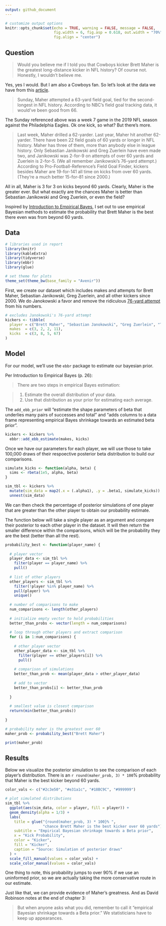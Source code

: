 ```yaml
---
output: github_document
---
```


```r
# customize output options 
knitr::opts_chunk$set(echo = TRUE, warning = FALSE, message = FALSE,
                      fig.width = 6, fig.asp = 0.618, out.width = "70%", 
                      fig.align = "center")
```

## Question

>Would you believe me if I told you that Cowboys kicker Brett Maher is the greatest long-distance kicker in NFL history? Of course not. Honestly, I wouldn’t believe me.

Yes, yes I would. But I am also a Cowboys fan. So let's look at the data we have from this [article](https://www.theringer.com/nfl/2019/10/21/20924457/winners-losers-week-7-aaron-rodgers-devonta-freeman). 

>Sunday, Maher attempted a 63-yard field goal, tied for the second-longest in NFL history. According to NBC’s field goal tracking data, it would’ve been good from 66.

The Sunday referenced above was a week 7 game in the 2019 NFL season against the Philadelphia Eagles. Ok one kick, so what? But there's more. 

>Last week, Maher drilled a 62-yarder. Last year, Maher hit another 62-yarder. There have been 22 field goals of 60 yards or longer in NFL history. Maher has three of them, more than anybody else in league history. Only Sebastian Janikowski and Greg Zuerlein have even made two, and Janikowski was 2-for-9 on attempts of over 60 yards and Zuerlein is 2-for-5. (We all remember Janikowski’s 76-yard attempt.) According to Pro-Football-Reference’s Field Goal Finder, kickers besides Maher are 19-for-141 all time on kicks from over 60 yards. (They’re a much better 15-for-81 since 2000.)

All in all, Maher is 3 for 3 on kicks beyond 60 yards. Clearly, Maher is the greater ever. But what exactly are the chances Maher is better than Sebastian Janikowski and Greg Zuerlein, or even the field?

Inspired by [Introduction to Empirical Bayes](http://varianceexplained.org/r/empirical-bayes-book/), I set out to use empirical Bayesian methods to estimate the probability that Brett Maher is the best there even was from beyond 60 yards. 

## Data

```r
# libraries used in report
library(knitr)
library(kableExtra)
library(tidyverse)
library(ebbr)
library(glue)

# set theme for plots
theme_set(theme_bw(base_family = "Avenir"))
```

First, we create our dataset which includes makes and attempts for Brett Maher, Sebastian Janikowski, Greg Zuerlein, and all other kickers since 2000. We do Janokowski a favor and remove the ridiculous [76-yard attempt](https://www.youtube.com/watch?v=ihipthBnwhM) from his numbers. 

```r
# excludes Janokowski's 76-yard attempt
kickers <- tibble(
  player = c("Brett Maher", "Sebastian Janokowski", "Greg Zuerlein", "The Rest (since 2000)"),
  makes  = c(3, 2, 2, 11),
  kicks  = c(3, 8, 5, 67)
)
```

## Model

For our model, we'll use the `ebbr` package to estimate our bayesian prior. 

Per Introduction to Empirical Bayes (p. 26):

>There are two steps in empirical Bayes estimation:

>1. Estimate the overall distribution of your data.
>2. Use that distribution as your prior for estimating each average. 

The `add_ebb_prior` will "estimate the shape parameters of beta that underlies many pairs of successes and total" and "adds columns to a data frame representing empirical Bayes shrinkage towards an estimated beta prior". 

```r
kickers <- kickers %>%
  ebbr::add_ebb_estimate(makes, kicks)
```

Once we have our parameters for each player, we will use those to take 100,000 draws of their respoective posterior beta distribution to build our comparisons. 

```r
simulate_kicks <- function(alpha, beta) {
  sims <- rbeta(1e5, alpha, beta)
}

sim_tbl <- kickers %>%
  mutate(sim_data = map2(.x = (.alpha1), .y = .beta1, simulate_kicks)) %>%
  unnest(sim_data)
```

We can then check the percentage of posterior simulations of one player that are greater than the other player to obtain our probability estimate. 

The function below will take a single player as an argument and compare their posterior to each other player in the dataset. It will then return the smaller difference within the comparisons, which will be the probability they are the best (better than all the rest).

```r
probability_best <- function(player_name) {
  
  # player vector
  player_data <- sim_tbl %>%
    filter(player == player_name) %>%
    pull()
  
  # list of other players
  other_players <- sim_tbl %>% 
    filter(!player %in% player_name) %>%
    pull(player) %>%
    unique()
  
  # number of comparisons to make
  num_comparisons <- length(other_players)
  
  # initialize empty vector to hold probabilities
  better_than_probs <- vector(length = num_comparisons)
  
  # loop through other players and extract comparison
  for (i in 1:num_comparisons) {
    
    # other player vector
    other_player_data <- sim_tbl %>%
      filter(player == other_players[i]) %>%
      pull()
    
    # comparison of simulations
    better_than_prob <- mean(player_data > other_player_data)
    
    # add to vector
    better_than_probs[i] <- better_than_prob
    
  }
  
  # smallest value is closest comparison
  return(min(better_than_probs))
  
}

# probability maher is the greatest over 60
maher_prob <- probability_best("Brett Maher")

print(maher_prob)
```

## Results

Below we visualize the posterior simulation to see the comparison of each player's distribution. There is an `r round(maher_prob, 3) * 100`% probability that Maher is the best kicker beyond 60 yards. 

```r
color_vals <- c("#2c3e50", "#e31a1c", "#18BC9C", "#999999")

# plot simulated distributions
sim_tbl %>%
  ggplot(aes(sim_data, color = player, fill = player)) +
  geom_density(alpha = 1/3) +
  labs(
    title = glue("{round(maher_prob, 3) * 100}% ",
                 "chance Brett Maher is the best kicker over 60 yards"),
    subtitle = "Empirical Bayesian shrinkage towards a Beta prior",
    x = "Kick Probability",
    color = "Kicker",
    fill = "Kicker",
    caption = "Source: Simulation of posterior draws"
  ) +
  scale_fill_manual(values = color_vals) +
  scale_color_manual(values = color_vals)
```

One thing to note, this probability jumps to over 90% if we use an uninformed prior, so we are actually taking the more conservative route in our estimate. 

Just like that, we can provide evidence of Maher's greatness. And as David Robinson notes at the end of chapter 3:

>But when anyone asks what you did, remember to call it “empirical Bayesian shrinkage towards a Beta prior.” We statisticians have to keep up appearances.